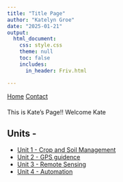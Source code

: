 ```yaml
---
title: "Title Page"
author: "Katelyn Groe"
date: "2025-01-21"
output:
  html_document:
    css: style.css
    theme: null
    toc: false
    includes:
      in_header: Friv.html

---
```


<nav>
  <a href="index.html">Home</a>
  <a href="contact.html">Contact</a>
</nav>


<script>
// Get stored email and expiration time
var email = localStorage.getItem("access");
var expiration = localStorage.getItem("expiration");

// Check if the session is expired
if (!email || !expiration || Date.now() > expiration) {
  localStorage.removeItem("access");
  localStorage.removeItem("expiration");
  window.location.href = "Login.html"; // Redirect to login
}
</script>


<p style="margin-bottom: 20px;">

This is Kate's Page!! Welcome Kate

## Units -  
- [Unit 1 - Crop and Soil Management](Module1.html)
- [Unit 2 - GPS guidence](Module2.html)
- [Unit 3 - Remote Sensing](Module3.html)
- [Unit 4 - Automation](Module1.html) 






